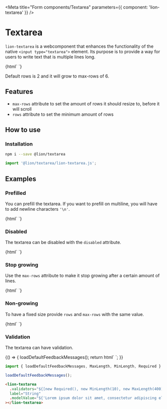 

<Meta title="Form components/Textarea" parameters={{ component: 'lion-textarea' }} />

# Textarea

`lion-textarea` is a webcomponent that enhances the functionality of the native `<input type="textarea">` element.
Its purpose is to provide a way for users to write text that is multiple lines long.

<Preview>
  <Story name="default">
    {html`
      <lion-textarea label="Stops growing after 4 rows" max-rows="4"></lion-textarea>
    `}
  </Story>
</Preview>

Default rows is 2 and it will grow to max-rows of 6.

## Features

- `max-rows` attribute to set the amount of rows it should resize to, before it will scroll
- `rows` attribute to set the minimum amount of rows

## How to use

### Installation

```sh
npm i --save @lion/textarea
```

```js
import '@lion/textarea/lion-textarea.js';
```

## Examples

### Prefilled

You can prefill the textarea. If you want to prefill on multiline, you will have to add newline characters `'\n'`.

<Preview>
  <Story name="Prefilled">
    {html`
      <lion-textarea
        label="Prefilled"
        .modelValue=${['batman', 'and', 'robin'].join('\n')}
      ></lion-textarea>
    `}
  </Story>
</Preview>

### Disabled

The textarea can be disabled with the `disabled` attribute.

<Preview>
  <Story name="Disabled">
    {html`
      <lion-textarea label="Disabled" disabled></lion-textarea>
    `}
  </Story>
</Preview>

### Stop growing

Use the `max-rows` attribute to make it stop growing after a certain amount of lines.

<Preview>
  <Story name="Stop growing">
    {html`
      <lion-textarea
        label="Stop growing"
        max-rows="4"
        .modelValue=${['batman', 'and', 'robin'].join('\n')}
      ></lion-textarea>
    `}
  </Story>
</Preview>

### Non-growing

To have a fixed size provide `rows` and `max-rows` with the same value.

<Preview>
  <Story name="Non-growing">
    {html`
      <lion-textarea label="Non Growing" rows="3" max-rows="3"></lion-textarea>
    `}
  </Story>
</Preview>

### Validation

The textarea can have validation.

<Story name="Validation">
  {() => {
    loadDefaultFeedbackMessages();
    return html`
      <lion-textarea
        .validators="${[new Required(), new MinLength(10), new MaxLength(400)]}"
        label="String"
        .modelValue="${'Lorem ipsum dolor sit amet, consectetur adipiscing elit, sed do eiusmod tempor incididunt ut labore et dolore magna aliqua. Ut enim ad minim veniam, quis nostrud exercitation ullamco laboris nisi ut aliquip ex ea commodo consequat. Duis aute irure dolor in reprehenderit in voluptate velit esse cillum dolore eu fugiat nulla pariatur. Excepteur sint occaecat cupidatat non proident, sunt in culpa qui officia deserunt mollit anim id est laborum.'}"
      ></lion-textarea>
    `;
  }}
</Story>

```js
import { loadDefaultFeedbackMessages, MaxLength, MinLength, Required } from '@lion/validate';

loadDefaultFeedbackMessages();
```

```html
<lion-textarea
  .validators="${[new Required(), new MinLength(10), new MaxLength(400)]}"
  label="String"
  .modelValue="${'Lorem ipsum dolor sit amet, consectetur adipiscing elit, sed do eiusmod tempor incididunt ut labore et dolore magna aliqua. Ut enim ad minim veniam, quis nostrud exercitation ullamco laboris nisi ut aliquip ex ea commodo consequat. Duis aute irure dolor in reprehenderit in voluptate velit esse cillum dolore eu fugiat nulla pariatur. Excepteur sint occaecat cupidatat non proident, sunt in culpa qui officia deserunt mollit anim id est laborum.'}"
></lion-textarea>
```
